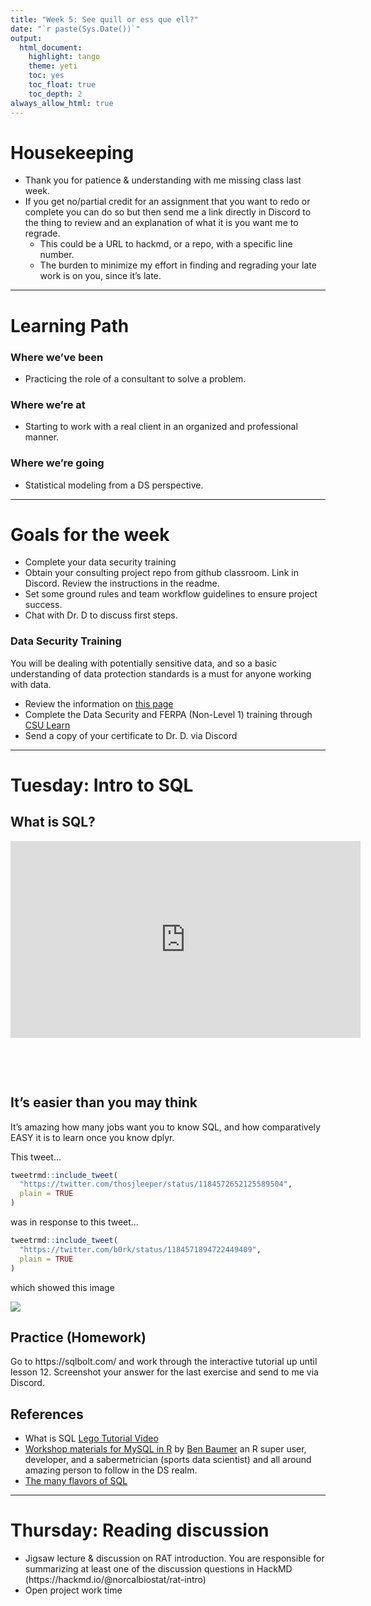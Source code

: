 ```yaml
---
title: "Week 5: See quill or ess que ell?"
date: "`r paste(Sys.Date())`"
output:   
  html_document: 
    highlight: tango
    theme: yeti
    toc: yes
    toc_float: true
    toc_depth: 2
always_allow_html: true
---
```



# Housekeeping 

* Thank you for patience & understanding with me missing class last week.
* If you get no/partial credit for an assignment that you want to redo or complete you can do so but then send me a link directly in Discord to the thing to review and an explanation of what it is you want me to regrade. 
    - This could be a URL to hackmd, or a repo, with a specific line number. 
    - The burden to minimize my effort in finding and regrading your late work is on you, since it's late.


----

# Learning Path

### Where we've been
* Practicing the role of a consultant to solve a problem. 

### Where we're at
* Starting to work with a real client in an organized and professional manner.

### Where we're going
* Statistical modeling from a DS perspective. 
 

----

# Goals for the week

* Complete your data security training
* Obtain your consulting project repo from github classroom. Link in Discord. Review the instructions in the readme. 
* Set some ground rules and team workflow guidelines to ensure project success. 
* Chat with Dr. D to discuss first steps.


### Data Security Training
You will be dealing with potentially sensitive data, and so a basic understanding of data protection standards is a must for anyone working with data. 

* Review the information on [this page](https://www.csuchico.edu/isec/data-protection/index.shtml)
* Complete the Data Security and FERPA (Non-Level 1) training through [CSU Learn](https://www.csuchico.edu/hr/pdev/compliance-training.shtml)   
* Send a copy of your certificate to Dr. D. via Discord
    

----

# Tuesday: Intro to SQL

##  What is SQL?

<iframe width="560" height="315" src="https://www.youtube-nocookie.com/embed/27axs9dO7AE" title="YouTube video player" frameborder="0" allow="accelerometer; autoplay; clipboard-write; encrypted-media; gyroscope; picture-in-picture" allowfullscreen></iframe>

<br>

<br>

## It's easier than you may think

It's amazing how many jobs want you to know SQL, and how comparatively EASY it is to learn once you know dplyr. 

This tweet...
```r
tweetrmd::include_tweet(
  "https://twitter.com/thosjleeper/status/1184572652125589504",
  plain = TRUE
)
```

was in response to this tweet...
```r
tweetrmd::include_tweet(
  "https://twitter.com/b0rk/status/1184571894722449409",
  plain = TRUE
)
```

which showed this image


![](fig/minimal_sql.jpg)

## Practice (Homework)

Go to https://sqlbolt.com/ and work through the interactive tutorial up until lesson 12. 
Screenshot your answer for the last exercise and send to me via Discord. 


## References

* What is SQL [Lego Tutorial Video](https://www.youtube.com/watch?v=27axs9dO7AE)
* [Workshop materials for MySQL in R](https://beanumber.github.io/mysql-r-webinar/index.html) by [Ben Baumer](http://www.science.smith.edu/~bbaumer/w/) an R super user, developer, and a sabermetrician (sports data scientist) and all around amazing person to follow in the DS realm. 
* [The many flavors of SQL](https://beanumber.github.io/mysql-r-webinar/index.html)


----

# Thursday: Reading discussion

* Jigsaw lecture & discussion on RAT introduction. You are responsible for summarizing at least one of the discussion questions in HackMD (https://hackmd.io/@norcalbiostat/rat-intro)
* Open project work time

